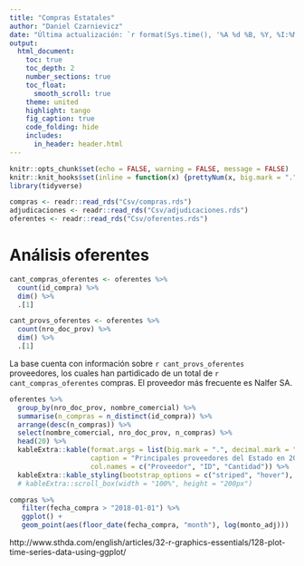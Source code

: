 ```yaml
---
title: "Compras Estatales"
author: "Daniel Czarnievicz"
date: "Última actualización: `r format(Sys.time(), '%A %d %B, %Y, %I:%M %p')`"
output: 
  html_document:
    toc: true
    toc_depth: 2
    number_sections: true
    toc_float: 
      smooth_scroll: true
    theme: united
    highlight: tango
    fig_caption: true
    code_folding: hide
    includes:
      in_header: header.html
---
```


```r
knitr::opts_chunk$set(echo = FALSE, warning = FALSE, message = FALSE)
knitr::knit_hooks$set(inline = function(x) {prettyNum(x, big.mark = ".")})
library(tidyverse)
```

```r
compras <- readr::read_rds("Csv/compras.rds")
adjudicaciones <- readr::read_rds("Csv/adjudicaciones.rds")
oferentes <- readr::read_rds("Csv/oferentes.rds")
```

# Análisis oferentes {.tabset .tabset-fade .tabset-pills}

```r
cant_compras_oferentes <- oferentes %>% 
  count(id_compra) %>% 
  dim() %>% 
  .[1]
```

```r
cant_provs_oferentes <- oferentes %>% 
  count(nro_doc_prov) %>% 
  dim() %>% 
  .[1]
```

La base cuenta con información sobre `r cant_provs_oferentes` proveedores, los cuales han partidicado de un total de `r cant_compras_oferentes` compras. El proveedor más frecuente es Nalfer SA.

```r
oferentes %>% 
  group_by(nro_doc_prov, nombre_comercial) %>% 
  summarise(n_compras = n_distinct(id_compra)) %>% 
  arrange(desc(n_compras)) %>% 
  select(nombre_comercial, nro_doc_prov, n_compras) %>% 
  head(20) %>%
  kableExtra::kable(format.args = list(big.mark = ".", decimal.mark = ","), 
                    caption = "Principales proveedores del Estado en 2018 y 2019",
                    col.names = c("Proveedor", "ID", "Cantidad")) %>%
  kableExtra::kable_styling(bootstrap_options = c("striped", "hover"), full_width = FALSE)
  # kableExtra::scroll_box(width = "100%", height = "200px")
```


```r
compras %>% 
   filter(fecha_compra > "2018-01-01") %>%
   ggplot() +
   geom_point(aes(floor_date(fecha_compra, "month"), log(monto_adj)))
```


http://www.sthda.com/english/articles/32-r-graphics-essentials/128-plot-time-series-data-using-ggplot/


